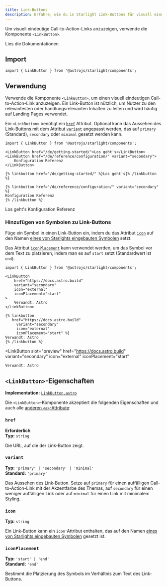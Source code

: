 ```yaml
---
title: Link-Buttons
description: Erfahre, wie du in Starlight Link-Buttons für visuell eindeutige Call-to-Action-Links erstellen.
---
```



Um visuell eindeutige Call-to-Action-Links anzuzeigen, verwende die Komponente `<LinkButton>`.


<Preview>

<LinkButton slot="preview" href="/de/getting-started/">
	Lies die Dokumentationen
</LinkButton>

</Preview>

## Import

```tsx
import { LinkButton } from '@astrojs/starlight/components';
```

## Verwendung

Verwende die Komponente `<LinkButton>`, um einen visuell eindeutigen Call-to-Action-Link anzuzeigen.
Ein Link-Button ist nützlich, um Nutzer zu den relevantesten oder handlungsrelevanten Inhalten zu leiten und wird häufig auf Landing Pages verwendet.

Ein `<LinkButton>` benötigt ein [`href`](#href) Attribut.
Optional kann das Aussehen des Link-Buttons mit dem Attribut [`variant`](#variant) angepasst werden, das auf `primary` (Standard), `secondary` oder `minimal` gesetzt werden kann.

<Preview>

```mdx
import { LinkButton } from '@astrojs/starlight/components';

<LinkButton href="/de/getting-started/">Los geht's</LinkButton>
<LinkButton href="/de/reference/configuration/" variant="secondary">
	Konfiguration Referenz
</LinkButton>
```

<Fragment slot="markdoc">

```markdoc
{% linkbutton href="/de/getting-started/" %}Los geht's{% /linkbutton %}

{% linkbutton href="/de/reference/configuration/" variant="secondary" %}
Konfiguration Referenz
{% /linkbutton %}
```

</Fragment>

<Fragment slot="preview">
	<LinkButton href="/de/getting-started/">Los geht's</LinkButton>
	<LinkButton href="/de/reference/configuration/" variant="secondary">
		Konfiguration Referenz
	</LinkButton>
</Fragment>

</Preview>

### Hinzufügen von Symbolen zu Link-Buttons

Füge ein Symbol in einen Link-Button ein, indem du das Attribut [`icon`](#icon) auf den Namen [eines von Starlights eingebauten Symbolen](/de/reference/icons/#alle-symbole) setzt.

Das Attribut [`iconPlacement`](#iconplacement) kann verwendet werden, um das Symbol vor dem Text zu platzieren, indem man es auf `start` setzt (Standardwert ist `end`).

<Preview>

```mdx {6-7}
import { LinkButton } from '@astrojs/starlight/components';

<LinkButton
	href="https://docs.astro.build"
	variant="secondary"
	icon="external"
	iconPlacement="start"
>
	Verwandt: Astro
</LinkButton>
```

<Fragment slot="markdoc">

```markdoc {4-5}
{% linkbutton
   href="https://docs.astro.build"
	 variant="secondary"
	 icon="external"
	 iconPlacement="start" %}
Verwandt: Astro
{% /linkbutton %}
```

</Fragment>

<LinkButton
	slot="preview"
	href="https://docs.astro.build"
	variant="secondary"
	icon="external"
	iconPlacement="start"
>
	Verwandt: Astro
</LinkButton>

</Preview>

## `<LinkButton>`-Eigenschaften

**Implementation:** [`LinkButton.astro`](https://github.com/withastro/starlight/blob/main/packages/starlight/user-components/LinkButton.astro)

Die `<LinkButton>`-Komponente akzeptiert die folgenden Eigenschaften und auch alle [anderen `<a>`-Attribute](https://developer.mozilla.org/en-US/docs/Web/HTML/Element/a):

### `href`

**Erforderlich**  
**Typ:** `string`

Die URL, auf die der Link-Button zeigt.

### `variant`

**Typ:** `'primary' | 'secondary' | 'minimal'`  
**Standard:** `'primary'`

Das Aussehen des Link-Button.
Setze auf `primary` für einen auffälligen Call-to-Action-Link mit der Akzentfarbe des Themas, auf `secondary` für einen weniger auffälligen Link oder auf `minimal` für einen Link mit minimalem Styling.

### `icon`

**Typ:** `string`

Ein Link-Button kann ein `icon`-Attribut enthalten, das auf den Namen [eines von Starlights eingebauten Symbolen](/de/reference/icons/#alle-symbole) gesetzt ist.

### `iconPlacement`

**Typ:** `'start' | 'end'`  
**Standard:** `'end'`

Bestimmt die Platzierung des Symbols im Verhältnis zum Text des Link-Buttons.
